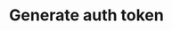 ---
title: "Generate auth token"
openapi: "POST /plants"
description: "Generates an auth token for authenticating your requests"
---